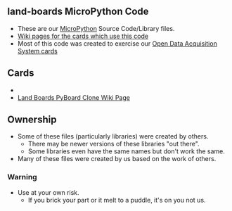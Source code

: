 == land-boards MicroPython Code ==

* These are our [http://www.micropython.org/ MicroPython] Source Code/Library files.
* [http://land-boards.com/blwiki/index.php?title=Main_Page Wiki pages for the cards which use this code]
* Most of this code was created to exercise our [http://land-boards.com/blwiki/index.php?title=Open_Data_Acquisition_System Open Data Acquisition System cards]

== Cards ==

*
* [http://land-boards.com/blwiki/index.php?title=STM32F405_PyBoard_Clone Land Boards PyBoard Clone Wiki Page]

== Ownership ==

* Some of these files (particularly libraries) were created by others.
** There may be newer versions of these libraries "out there".
** Some libraries even have the same names but don't work the same.
* Many of these files were created by us based on the work of others.

=== Warning ===

* Use at your own risk.
** If you brick your part or it melt to a puddle, it's on you not us.
